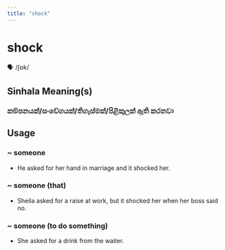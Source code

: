 ```yaml
---
title: "shock"
---
```


# shock

🗣️ /ʃɒk/

## Sinhala Meaning(s)

### කම්පනයක්/සංවේගයක්/තිගැස්මක්/පිළිකුලක් ඇති කරනවා

## Usage

### ~ someone

- He asked for her hand in marriage and it shocked her.


### ~ someone (that)

- Sheila asked for a raise at work, but it shocked her when her boss said no.


### ~ someone (to do something)

- She asked for a drink from the waiter.

